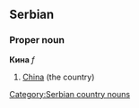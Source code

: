 ==Serbian==
===Proper noun===
'''Кина''' ''f''
# [[China]] (the country)
[[Category:Serbian country nouns]]